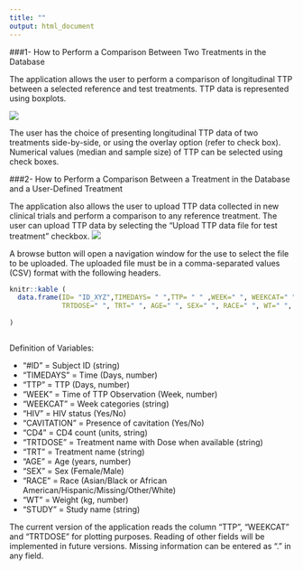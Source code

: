 ```yaml
---
title: ""
output: html_document
---
```



 
###1- How to Perform a Comparison Between Two Treatments in the Database

The application allows the user to perform a comparison of longitudinal TTP between a selected reference and test treatments. TTP data is represented using boxplots.

![](./boxplotpic.png)

The user has the choice of presenting longitudinal TTP data of two treatments side-by-side, or using the overlay option (refer to check box). Numerical values (median and sample size) of TTP can be selected using check boxes.

###2- How to Perform a Comparison Between a Treatment in the Database and a User-Defined Treatment

The application also allows the user to upload TTP data collected in new clinical trials and perform a comparison to any reference treatment.  The user can upload TTP data by selecting the “Upload TTP data file for test treatment” checkbox.
![](./uploadpic.png)

A browse button will open a navigation window for the use to select the file to be uploaded.  The uploaded file must be in a comma-separated values (CSV) format with the following headers. 

```r
knitr::kable (
  data.frame(ID= "ID_XYZ",TIMEDAYS= " ",TTP= " " ,WEEK=" ", WEEKCAT=" " , HIV= " ", CAVITATION=" ",CD4=" ",
             TRTDOSE=" ", TRT=" ", AGE=" ", SEX=" ", RACE=" ", WT=" ", STUDY=" " )
  
)

```

```        

```
Definition of Variables:

* "#ID" = Subject ID (string)
* "TIMEDAYS" = Time (Days, number)   
* "TTP" = TTP (Days, number)
* "WEEK" = Time of TTP Observation (Week, number)
* "WEEKCAT" = Week categories (string)
* "HIV" = HIV status (Yes/No)
* "CAVITATION" = Presence of cavitation (Yes/No)
* "CD4" = CD4 count (units, string)      
* "TRTDOSE" = Treatment name with Dose when available (string)
* "TRT" = Treatment name (string)
* "AGE" = Age (years, number) 
* "SEX" = Sex (Female/Male)
* "RACE" = Race (Asian/Black or African American/Hispanic/Missing/Other/White)
* "WT" = Weight (kg, number)
* "STUDY" = Study name (string)

The current version of the application reads the column “TTP”, “WEEKCAT” and “TRTDOSE” for plotting purposes.  Reading of other fields will be implemented in future versions. 
Missing information can be entered as “.” in any field.  
